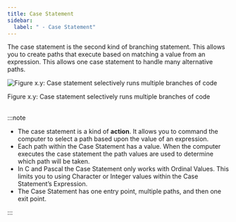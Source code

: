 ```yaml
---
title: Case Statement
sidebar: 
  label: " - Case Statement"
---
```


The case statement is the second kind of branching statement. This allows you to create paths that execute based on matching a value from an expression. This allows one case statement to handle many alternative paths.

<a id="FigureCaseStatement"></a>

![Figure x.y: Case statement selectively runs multiple branches of code](./images/statement-case.png "Case statement selectively runs multiple branches of code")
<div class="caption"><span class="caption-figure-nbr">Figure x.y: </span>Case statement selectively runs multiple branches of code</div><br/>

:::note

- The case statement is a kind of **action**. It allows you to command the computer to select a path based upon the value of an expression.
- Each path within the Case Statement has a value. When the computer executes the case statement the path values are used to determine which path will be taken. 
- In C and Pascal the Case Statement only works with Ordinal Values. This limits you to using Character or Integer values within the Case Statement’s Expression.
- The Case Statement has one entry point, multiple paths, and then one exit point.

:::

